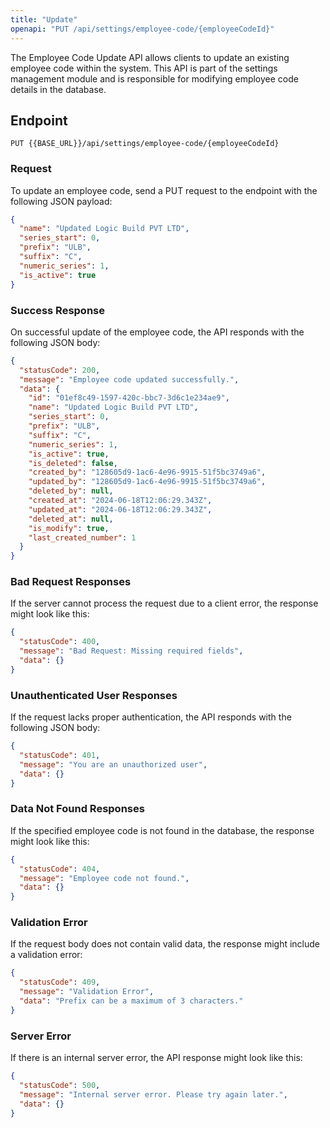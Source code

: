 ---
title: "Update"
openapi: "PUT /api/settings/employee-code/{employeeCodeId}"
---

The Employee Code Update API allows clients to update an existing employee code within the system. This API is part of the settings management module and is responsible for modifying employee code details in the database.

## Endpoint

`PUT {{BASE_URL}}/api/settings/employee-code/{employeeCodeId}`

### Request

To update an employee code, send a PUT request to the endpoint with the following JSON payload:

```json
{
  "name": "Updated Logic Build PVT LTD",
  "series_start": 0,
  "prefix": "ULB",
  "suffix": "C",
  "numeric_series": 1,
  "is_active": true
}
```

### Success Response

On successful update of the employee code, the API responds with the following JSON body:

```json
{
  "statusCode": 200,
  "message": "Employee code updated successfully.",
  "data": {
    "id": "01ef8c49-1597-420c-bbc7-3d6c1e234ae9",
    "name": "Updated Logic Build PVT LTD",
    "series_start": 0,
    "prefix": "ULB",
    "suffix": "C",
    "numeric_series": 1,
    "is_active": true,
    "is_deleted": false,
    "created_by": "128605d9-1ac6-4e96-9915-51f5bc3749a6",
    "updated_by": "128605d9-1ac6-4e96-9915-51f5bc3749a6",
    "deleted_by": null,
    "created_at": "2024-06-18T12:06:29.343Z",
    "updated_at": "2024-06-18T12:06:29.343Z",
    "deleted_at": null,
    "is_modify": true,
    "last_created_number": 1
  }
}
```

### Bad Request Responses

If the server cannot process the request due to a client error, the response might look like this:

```json
{
  "statusCode": 400,
  "message": "Bad Request: Missing required fields",
  "data": {}
}
```

### Unauthenticated User Responses

If the request lacks proper authentication, the API responds with the following JSON body:

```json
{
  "statusCode": 401,
  "message": "You are an unauthorized user",
  "data": {}
}
```

### Data Not Found Responses

If the specified employee code is not found in the database, the response might look like this:

```json
{
  "statusCode": 404,
  "message": "Employee code not found.",
  "data": {}
}
```

### Validation Error

If the request body does not contain valid data, the response might include a validation error:

```json
{
  "statusCode": 409,
  "message": "Validation Error",
  "data": "Prefix can be a maximum of 3 characters."
}
```

### Server Error

If there is an internal server error, the API response might look like this:

```json
{
  "statusCode": 500,
  "message": "Internal server error. Please try again later.",
  "data": {}
}
```
